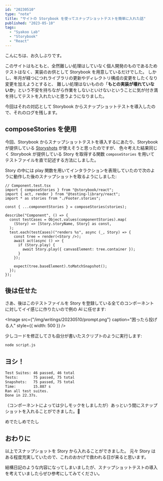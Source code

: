```yaml
---
id: "20230510"
type: "note"
title: "サイトの Storybook を使ってスナップショットテストを簡単に入れた話"
published: "2023-05-10"
tags:
  - "Syakoo Lab"
  - "Storybook"
  - "React"
---
```


こんにちは、お久しぶりです。

このサイトはもともと、全然難しい処理はしていなく個人開発のものであるためテストはなく、実装のお供として Storybook を用意しているだけでした。
しかし、年月が経つにつれライブラリの更新やディレクトリ構成の変更をしたくなり変更を加えようとすると、
難しい処理はないものの「**もとの実装が壊れていないか**」という不安を持ちながら作業をしないといけないということに気が付き満を持してテストを入れたいと思うようになりました。

今回はそれの対応として Storybook からスナップショットテストを導入したので、それのログを残します。

## composeStories を使用

今回、Storybook からスナップショットテストを導入するにあたり、Storybook が提供している [Storyshots](https://storybook.js.org/addons/@storybook/addon-storyshots) が使えそうと思ったのですが、
色々考えた結果同じく Storybook が提供している Story を取得する関数 `composeStories` を用いてテストファイルを直で記述する方法にしました。

Story の中には play 関数を用いてインタラクションを表現していたので次のように動作した後のスナップショットを取るようにしました:

```tsx
// Component.test.tsx
import { composeStories } from "@storybook/react";
import { act, render } from "@testing-library/react";
import * as stories from "./Footer.stories";

const { ...componentStories } = composeStories(stories);

describe("Component", () => {
  const testCases = Object.values(componentStories).map(
    (Story) => [Story.storyName, Story] as const,
  );
  test.each(testCases)("renders %s", async (_, Story) => {
    const tree = render(<Story />);
    await act(async () => {
      if (Story.play) {
        await Story.play({ canvasElement: tree.container });
      }
    });

    expect(tree.baseElement).toMatchSnapshot();
  });
});
```

## 後は任せた

さあ、後はこのテストファイルを Story を登録している全てのコンポーネントに対してイイ感じに作りたいので例の AI に任せます:

<Image
  src={"/img/writings/20230510/prompt.png"}
  caption="困ったら投げる人"
  style={{ width: 500 }}
/>

少しコードを修正してさも自分が書いたスクリプトのように実行します:

```bash
node script.js
```

## ヨシ！

```bash
Test Suites: 46 passed, 46 total
Tests:       75 passed, 75 total
Snapshots:   75 passed, 75 total
Time:        15.887 s
Ran all test suites.
Done in 22.37s.
```

（コンポーネントによっては少しモックをしましたが）あっという間にスナップショットを入れることができました。🎉

めでたしめでたし

## おわりに

以上でスナップショットを Story から入れることができました。
元々 Story はある程度充実していたので、これのおかげで救われる日が来ると思います。

結構日記のような内容になってしまいましたが、スナップショットテストの導入を考えていましたらぜひ参考にしてみてください。
